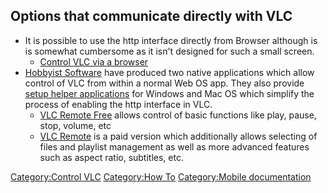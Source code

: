 {{Stub}}
==Options that communicate directly with VLC==

*It is possible to use the http interface directly from Browser although is is somewhat cumbersome as it isn't designed for such a small screen.
**[[Control VLC via a browser]]
*[http://www.hobbyistsoftware.com/pre/vlc-more Hobbyist Software] have produced two native applications which allow control of VLC from within a normal Web OS app. They also provide [http://www.hobbyistsoftware.com/VLCSetup setup helper applications] for Windows and Mac OS which simplify the process of enabling the http interface in VLC.
**[http://developer.palm.com/appredirect/?packageid=com.hobbyistsoftware.vlcremotefree VLC Remote Free] allows control of basic functions like play, pause, stop, volume, etc
**[http://developer.palm.com/appredirect/?packageid=com.hobbyistsoftware.vlcremote VLC Remote] is a paid version which additionally allows selecting of files and playlist management as well as more advanced features such as aspect ratio, subtitles, etc.

[[Category:Control VLC]]
[[Category:How To]]
[[Category:Mobile documentation]]